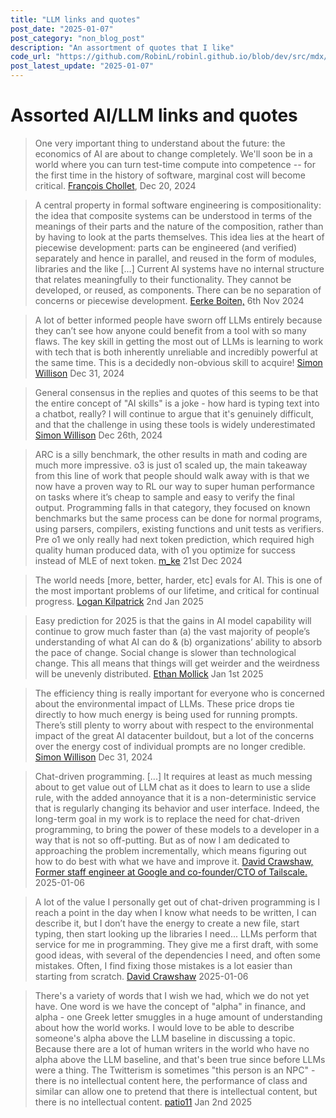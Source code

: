 ```yaml
---
title: "LLM links and quotes"
post_date: "2025-01-07"
post_category: "non_blog_post"
description: "An assortment of quotes that I like"
code_url: "https://github.com/RobinL/robinl.github.io/blob/dev/src/mdx/llms_in_2025.mdx"
post_latest_update: "2025-01-07"
---
```







# Assorted AI/LLM links and quotes

> One very important thing to understand about the future: the economics of AI are about to change completely. We'll soon be in a world where you can turn test-time compute into competence -- for the first time in the history of software, marginal cost will become critical.  [François Chollet](https://x.com/fchollet/status/1870175296537907588),  Dec 20, 2024

> A central property in formal software engineering is compositionality: the idea that composite systems can be understood in terms of the meanings of their parts and the nature of the composition, rather than by having to look at the parts themselves.  This idea lies at the heart of piecewise development: parts can be engineered (and verified) separately and hence in parallel, and reused in the form of modules, libraries and the like [...] Current AI systems have no internal structure that relates meaningfully to their functionality. They cannot be developed, or reused, as components. There can be no separation of concerns or piecewise development. [Eerke Boiten,](https://www.bcs.org/articles-opinion-and-research/does-current-ai-represent-a-dead-end/) 6th Nov 2024

> A lot of better informed people have sworn off LLMs entirely because they can’t see how anyone could benefit from a tool with so many flaws. The key skill in getting the most out of LLMs is learning to work with tech that is both inherently unreliable and incredibly powerful at the same time. This is a decidedly non-obvious skill to acquire! [Simon Willison](https://simonwillison.net/2024/Dec/31/llms-in-2024/) Dec 31, 2024

> General consensus in the replies and quotes of this seems to be that the entire concept of "AI skills" is a joke - how hard is typing text into a chatbot, really? I will continue to argue that it's genuinely difficult, and that the challenge in using these tools is widely underestimated  [Simon Willison](https://bsky.app/profile/simonwillison.net/post/3le7xzlt3ec2i) Dec 26th, 2024

> ARC is a silly benchmark, the other results in math and coding are much more impressive. o3 is just o1 scaled up, the main takeaway from this line of work that people should walk away with is that we now have a proven way to RL our way to super human performance on tasks where it’s cheap to sample and easy to verify the final output. Programming falls in that category, they focused on known benchmarks but the same process can be done for normal programs, using parsers, compilers, existing functions and unit tests as verifiers. Pre o1 we only really had next token prediction, which required high quality human produced data, with o1 you optimize for success instead of MLE of next token. [m_ke](https://news.ycombinator.com/item?id=42477766) 21st Dec 2024

> The world needs [more, better, harder, etc] evals for AI. This is one of the most important problems of our lifetime, and critical for continual progress. [Logan Kilpatrick](https://x.com/OfficialLoganK/status/1874903855848362297) 2nd Jan 2025

> Easy prediction for 2025 is that the gains in AI model capability will continue to grow much faster than (a) the vast majority of people’s understanding of what AI can do & (b) organizations’ ability to absorb the pace of change. Social change is slower than technological change.  This all means that things will get weirder and the weirdness will be unevenly distributed.  [Ethan Mollick](https://x.com/emollick/status/1874431948766208374) Jan 1st 2025

> The efficiency thing is really important for everyone who is concerned about the environmental impact of LLMs. These price drops tie directly to how much energy is being used for running prompts. There’s still plenty to worry about with respect to the environmental impact of the great AI datacenter buildout, but a lot of the concerns over the energy cost of individual prompts are no longer credible. [Simon Willison](https://simonwillison.net/2024/Dec/31/llms-in-2024/) Dec 31, 2024

> Chat-driven programming. [...] It requires at least as much messing about to get value out of LLM chat as it does to learn to use a slide rule, with the added annoyance that it is a non-deterministic service that is regularly changing its behavior and user interface. Indeed, the long-term goal in my work is to replace the need for chat-driven programming, to bring the power of these models to a developer in a way that is not so off-putting. But as of now I am dedicated to approaching the problem incrementally, which means figuring out how to do best with what we have and improve it. [David Crawshaw, Former staff engineer at Google and co-founder/CTO of Tailscale.](https://crawshaw.io/blog/programming-with-llms) 2025-01-06

> A lot of the value I personally get out of chat-driven programming is I reach a point in the day when I know what needs to be written, I can describe it, but I don’t have the energy to create a new file, start typing, then start looking up the libraries I need... LLMs perform that service for me in programming. They give me a first draft, with some good ideas, with several of the dependencies I need, and often some mistakes. Often, I find fixing those mistakes is a lot easier than starting from scratch. [David Crawshaw](https://crawshaw.io/blog/programming-with-llms) 2025-01-06

> There's a variety of words that I wish we had, which we do not yet have. One word is we have the concept of "alpha" in finance, and alpha - one Greek letter smuggles in a huge amount of understanding about how the world works. I would love to be able to describe someone's alpha above the LLM baseline in discussing a topic. Because there are a lot of human writers in the world who have no alpha above the LLM baseline, and that's been true since before LLMs were a thing. The Twitterism is sometimes "this person is an NPC" - there is no intellectual content here, the performance of class and similar can allow one to pretend that there is intellectual content, but there is no intellectual content.  [patio11](https://www.complexsystemspodcast.com/episodes/outside-view-yatharth/) Jan 2nd 2025